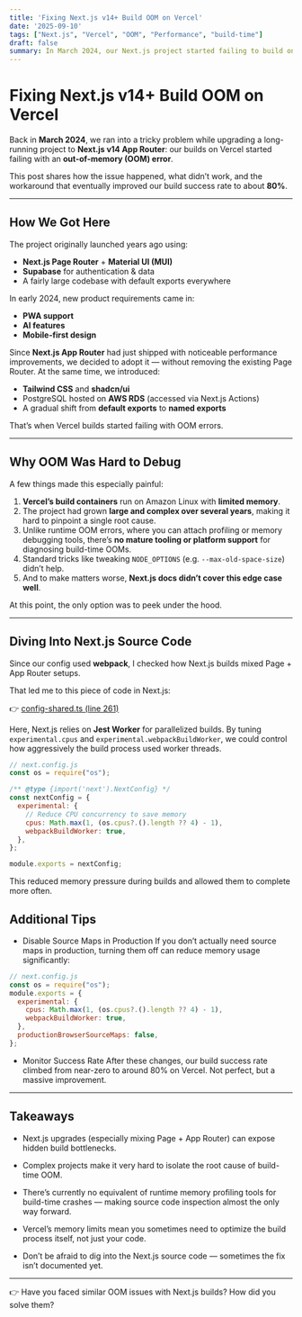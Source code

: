 ```yaml
---
title: 'Fixing Next.js v14+ Build OOM on Vercel'
date: '2025-09-10'
tags: ["Next.js", "Vercel", "OOM", "Performance", "build-time"]
draft: false
summary: In March 2024, our Next.js project started failing to build on Vercel with out-of-memory (OOM) errors after we introduced the App Router. Traditional fixes like `NODE_OPTIONS` did not help, and debugging was difficult due to limited container memory and lack of tooling. By inspecting Next.js source code, tuning `experimental.cpus` and `webpackBuildWorker`, and disabling production source maps, we raised build success rates to around 80%—restoring stability to a complex, long-running project.
---
```


# Fixing Next.js v14+ Build OOM on Vercel

Back in **March 2024**, we ran into a tricky problem while upgrading a long-running project to **Next.js v14 App Router**: our builds on Vercel started failing with an **out-of-memory (OOM) error**.  

This post shares how the issue happened, what didn’t work, and the workaround that eventually improved our build success rate to about **80%**.

---

## How We Got Here

The project originally launched years ago using:

- **Next.js Page Router** + **Material UI (MUI)**  
- **Supabase** for authentication & data  
- A fairly large codebase with default exports everywhere  

In early 2024, new product requirements came in:  

- **PWA support**  
- **AI features**  
- **Mobile-first design**  

Since **Next.js App Router** had just shipped with noticeable performance improvements, we decided to adopt it — without removing the existing Page Router. At the same time, we introduced:  

- **Tailwind CSS** and **shadcn/ui**  
- PostgreSQL hosted on **AWS RDS** (accessed via Next.js Actions)  
- A gradual shift from **default exports** to **named exports**  

That’s when Vercel builds started failing with OOM errors.  

---

## Why OOM Was Hard to Debug

A few things made this especially painful:

1. **Vercel’s build containers** run on Amazon Linux with **limited memory**.  
2. The project had grown **large and complex over several years**, making it hard to pinpoint a single root cause.  
3. Unlike runtime OOM errors, where you can attach profiling or memory debugging tools, there’s **no mature tooling or platform support** for diagnosing build-time OOMs.  
4. Standard tricks like tweaking `NODE_OPTIONS` (e.g. `--max-old-space-size`) didn’t help.  
5. And to make matters worse, **Next.js docs didn’t cover this edge case well**.  

At this point, the only option was to peek under the hood.  

---

## Diving Into Next.js Source Code

Since our config used **webpack**, I checked how Next.js builds mixed Page + App Router setups.  

That led me to this piece of code in Next.js:  

👉 [config-shared.ts (line 261)](https://github.com/vercel/next.js/blob/c5dab314072857cfab6cd1c7a7fb5e8e7019f20c/packages/next/src/server/config-shared.ts#L261)

Here, Next.js relies on **Jest Worker** for parallelized builds. By tuning `experimental.cpus` and `experimental.webpackBuildWorker`, we could control how aggressively the build process used worker threads.  

```js
// next.config.js
const os = require("os");

/** @type {import('next').NextConfig} */
const nextConfig = {
  experimental: {
    // Reduce CPU concurrency to save memory
    cpus: Math.max(1, (os.cpus?.().length ?? 4) - 1),
    webpackBuildWorker: true,
  },
};

module.exports = nextConfig;
```

This reduced memory pressure during builds and allowed them to complete more often.

## Additional Tips

- Disable Source Maps in Production
If you don’t actually need source maps in production, turning them off can reduce memory usage significantly:

```js
// next.config.js
const os = require("os");
module.exports = {
  experimental: {
    cpus: Math.max(1, (os.cpus?.().length ?? 4) - 1),
    webpackBuildWorker: true,
  },
  productionBrowserSourceMaps: false,
};
```

- Monitor Success Rate
After these changes, our build success rate climbed from near-zero to around 80% on Vercel. Not perfect, but a massive improvement.

----

## Takeaways

- Next.js upgrades (especially mixing Page + App Router) can expose hidden build bottlenecks.

- Complex projects make it very hard to isolate the root cause of build-time OOM.

- There’s currently no equivalent of runtime memory profiling tools for build-time crashes — making source code inspection almost the only way forward.

- Vercel’s memory limits mean you sometimes need to optimize the build process itself, not just your code.

- Don’t be afraid to dig into the Next.js source code — sometimes the fix isn’t documented yet.

------

👉 Have you faced similar OOM issues with Next.js builds? How did you solve them?
